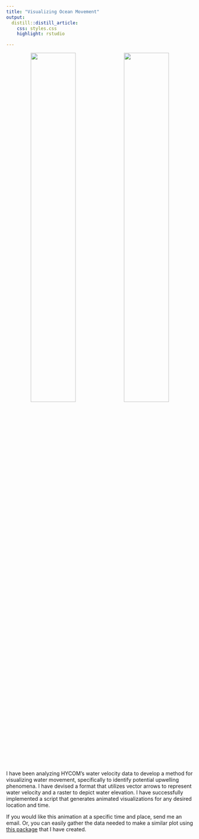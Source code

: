 ```yaml
---
title: "Visualizing Ocean Movement"
output:
  distill::distill_article:
    css: styles.css
    highlight: rstudio

---
```



<center>
![](file203471156384.gif){ width=49% } ![](file50a85006d1a.gif){ width=49% }
</center>


I have been analyzing HYCOM's water velocity data to develop a method for visualizing water movement, specifically to identify potential upwelling phenomena. I have devised a format that utilizes vector arrows to represent water velocity and a raster to depict water elevation. I have successfully implemented a script that generates animated visualizations for any desired location and time.




If you would like this animation at a specific time and place, send me an email. Or, you can easily gather the data needed to make a similar plot using [this package](https://github.com/JaceInnis/RGEEtools) that I have created. 

